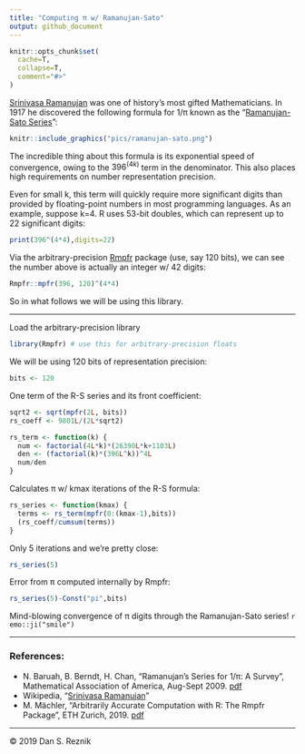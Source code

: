 ```yaml
---
title: "Computing π w/ Ramanujan-Sato"
output: github_document
---
```


```r
knitr::opts_chunk$set(
  cache=T,
  collapse=T,
  comment="#>"
)
```

[Srinivasa Ramanujan](https://en.wikipedia.org/wiki/Srinivasa_Ramanujan) was one of history's most gifted Mathematicians. In 1917 he discovered the following formula for 1/π known as the "[Ramanujan-Sato Series](https://en.wikipedia.org/wiki/Ramanujan%E2%80%93Sato_series)": 

```r
knitr::include_graphics("pics/ramanujan-sato.png")
```

The incredible thing about this formula is its exponential speed of convergence, owing to the $396^(4k)$ term in the denominator. This also places high requirements on number representation precision.

Even for small k, this term will quickly require more significant digits than provided by floating-point numbers in most programming languages. As an example, suppose k=4. R uses 53-bit doubles, which can represent up to 22 significant digits:

```r
print(396^(4*4),digits=22)
```

Via the arbitrary-precision [Rmpfr](https://cran.r-project.org/web/packages/Rmpfr/vignettes/Rmpfr-pkg.pdf) package (use, say 120 bits), we can see the number above is actually an integer w/ 42 digits:

```r
Rmpfr::mpfr(396, 120)^(4*4)
```

So in what follows we will be using this library.

***

Load the arbitrary-precision library

```r
library(Rmpfr) # use this for arbitrary-precision floats
```

We will be using 120 bits of representation precision:

```r
bits <- 120
```

One term of the R-S series and its front coefficient:

```r
sqrt2 <- sqrt(mpfr(2L, bits))
rs_coeff <- 9801L/(2L*sqrt2)

rs_term <- function(k) {
  num <- factorial(4L*k)*(26390L*k+1103L)
  den <- (factorial(k)*(396L^k))^4L
  num/den
}
```

Calculates π w/ kmax iterations of the R-S formula:

```r
rs_series <- function(kmax) {
  terms <- rs_term(mpfr(0:(kmax-1),bits))
  (rs_coeff/cumsum(terms))
}
```

Only 5 iterations and we're pretty close:

```r
rs_series(5)
```

Error from π computed internally by Rmpfr:

```r
rs_series(5)-Const("pi",bits)
```

Mind-blowing convergence of π digits through the Ramanujan-Sato series! `r emo::ji("smile")`

*** 

### References:

* N. Baruah, B. Berndt, H. Chan, "Ramanujan’s Series for 1/π: A Survey", Mathematical Association of America, Aug-Sept 2009. [pdf](https://faculty.math.illinois.edu/~berndt/articles/monthly567-587.pdf)
* Wikipedia, "[Srinivasa Ramanujan](https://en.wikipedia.org/wiki/Srinivasa_Ramanujan)"
* M. Mächler, "Arbitrarily Accurate Computation with R: The Rmpfr Package", ETH Zurich, 2019. [pdf](https://cran.r-project.org/web/packages/Rmpfr/vignettes/Rmpfr-pkg.pdf)

***

© 2019 Dan S. Reznik
